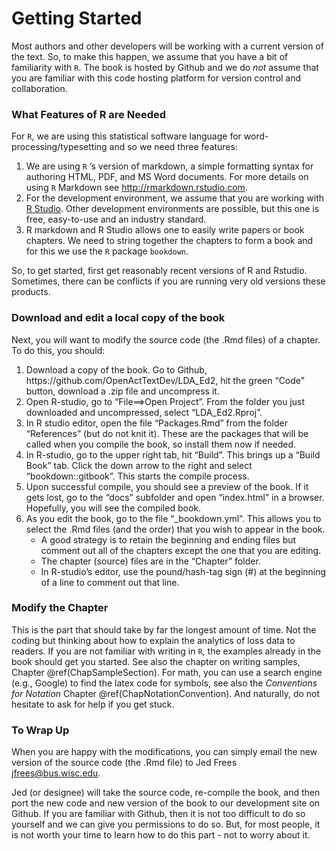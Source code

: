 
# Getting Started

Most authors and other developers will be working with a current version of the text. So, to make this happen, we assume that you have a bit of familiarity with `R`. The book is hosted by Github and we do *not* assume that you are familiar with this code hosting platform for version control and collaboration. 

### What Features of  **R** are Needed

For `R`, we are using this statistical software language for word-processing/typesetting and so we need three features:

1.  We are using `R` 's version of markdown, a simple formatting syntax for authoring HTML, PDF, and MS Word documents. For more details on using `R` Markdown see <http://rmarkdown.rstudio.com>.
2.  For the development environment, we assume that you are working with [R Studio](https://www.rstudio.com/). Other development environments are possible, but this one is free, easy-to-use and an industry standard.
3.  R markdown and R Studio allows one to easily write papers or book chapters. We need to string together the chapters to form a book and for this we use the `R` package `bookdown`.

So, to get started, first get reasonably recent versions of R and Rstudio. Sometimes, there can be conflicts if you are running very old versions these products. 

### Download and edit a local copy of the book {-}

Next, you will want to modify the source code (the .Rmd files) of a chapter. To do this, you should:


1.  Download a copy of the book. Go to Github, https://github.com/OpenActTextDev/LDA_Ed2, hit the green "Code" button, download a .zip file and uncompress it.
2.  Open R-studio, go to "File==>Open Project". From the folder you just downloaded and uncompressed, select "LDA_Ed2.Rproj".
3.  In R studio editor, open the file "Packages.Rmd" from the folder "References" (but do not knit it). These are the packages that will be called when you compile the book, so install them now if needed.
4.  In R-studio, go to the upper right tab, hit "Build". This brings up a "Build Book" tab. Click the down arrow to the right and select "bookdown::gitbook". This starts the compile process.
5.  Upon successful compile, you should see a preview of the book. If it gets lost, go to the "docs" subfolder and open "index.html" in a browser. Hopefully, you will see the compiled book.
6.  As you edit the book, go to the file "_bookdown.yml". This allows you to select the .Rmd files (and the order) that you wish to appear in the book. 
    *  A good strategy is to retain the beginning and ending files but comment out all of the chapters except the one that you are editing.
    *  The chapter (source) files are in the "Chapter" folder.
    *  In R-studio's editor, use the pound/hash-tag sign (#) at the beginning of a line to comment out that line.


### Modify the Chapter

This is the part that should take by far the longest amount of time. Not the coding but thinking about how to explain the analytics of loss data to readers. If you are not familiar with writing in `R`, the examples already in the book should get you started. See also the chapter on writing samples, Chapter \@ref(ChapSampleSection). For math, you can use a search engine (e.g., Google) to find the latex code for symbols, see also the *Conventions for Notation* Chapter \@ref(ChapNotationConvention). And naturally, do not hesitate to ask for help if you get stuck.


### To Wrap Up

When you are happy with the modifications, you can simply email the new version of the source code (the .Rmd file) to Jed Frees <jfrees@bus.wisc.edu>.

Jed (or designee) will take the source code, re-compile the book, and then port the new code and new version of the book to our development site on Github. If you are familiar with Github, then it is not too difficult to do so yourself and we can give you permissions to do so. But, for most people, it is not worth your time to learn how to do this part - not to worry about it.
